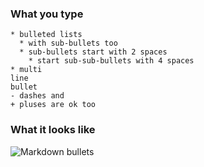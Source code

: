 ### What you type

```
* bulleted lists
  * with sub-bullets too
  * sub-bullets start with 2 spaces
    * start sub-sub-bullets with 4 spaces
* multi
line
bullet
- dashes and
+ pluses are ok too
```

### What it looks like

![Markdown bullets](../../../images/markdown-bullets.png)
